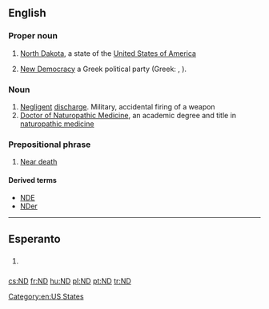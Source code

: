 {{also|N.D.|Nd|n.d.}}
==English==

===Proper noun===
{{en-proper noun}}

# [[North Dakota]], a state of the [[United States of America]]
# {{politics}} [[New Democracy]] a Greek political party (Greek: {{Grek|[[Νέα Δημοκρατία]]}}, {{Grek|[[ΝΔ]]}}).

===Noun===
{{en-noun}}

# [[negligent|Negligent]] [[discharge]]. Military, accidental firing of a weapon
# [[w:Doctor of Naturopathic Medicine|Doctor of Naturopathic Medicine]], an academic degree and title in [[w:naturopathic medicine|naturopathic medicine]]

===Prepositional phrase===
{{head|en|prepositional phrase}}

# [[w:Near death experience|Near death]]

====Derived terms====
* [[NDE]]
* [[NDer]]

[[Category:en:US States]]
----

==Esperanto==

==={{initialism|lang=eo}}===
{{head|eo|initialism}}

# {{context|Internet slang|texting|lang=eo}} {{initialism of|ne dankinde||[[you're welcome]]|lang=eo}}

[[cs:ND]]
[[fr:ND]]
[[hu:ND]]
[[pl:ND]]
[[pt:ND]]
[[tr:ND]]